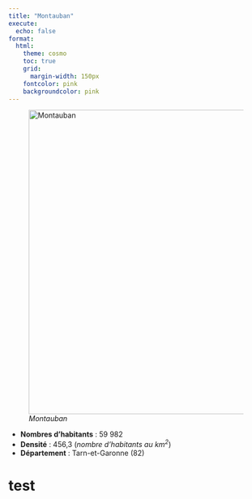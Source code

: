 ```yaml
---
title: "Montauban"
execute:
  echo: false
format:
  html:
    theme: cosmo
    toc: true
    grid:
      margin-width: 150px
    fontcolor: pink
    backgroundcolor: pink
---
```




![*Montauban*](Montauban.svg){width=600}

* **Nombres d'habitants** : 59 982
* **Densité** : 456,3 (*nombre d'habitants au $km^2$*)
* **Département** : Tarn-et-Garonne (82)

# test{background-color="black" background-image="https://placekitten.com/100/100" background-size="100px" background-repeat="repeat"}


